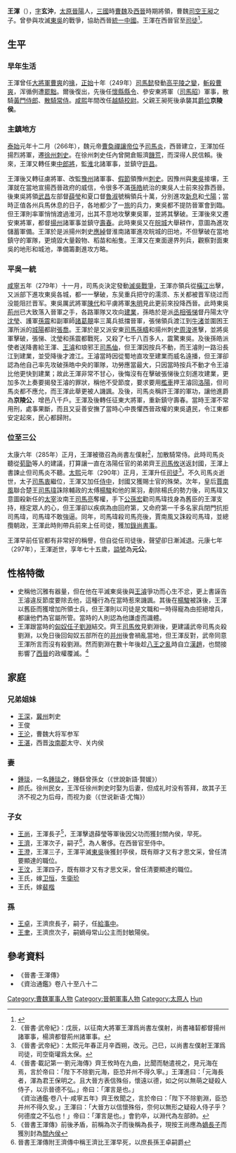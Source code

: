 {{Infobox Biography
| subject_name   = 王渾
| image_name     = 
| image_size     = 
| image_caption  = 
| date_of_birth  = 223年
| place_of_birth = [[曹魏|曹魏]]
| date_of_death  = 297年
| place_of_death = [[西晉|西晉]]
| occupation     = 曹魏及西晉時期將領
}}
'''王渾'''（{{bd|223年||297年|catIdx=Wang Hun}}），[[表字|字]]'''玄沖'''，[[太原|太原]][[晉陽|晉陽]]人，[[三國|三國]]時[[曹魏|曹魏]]及[[西晉|西晉]]時期將領，曹魏[[司空|司空]][[王昶_(三國)|王昶]]之子。曾參與攻滅[[孙吴|東吳]]的戰爭，協助西晉[[統一中國|統一中國]]。王渾在西晉官至[[司徒|司徒]]<ref>{{cite web|url=http://www.xysa.net/a200/h350/05jinshu/t-042.htm|title=晉書卷四十二列傳第十二王渾等傳|accessdate=2009-06-10|archive-date=2008-08-07|archive-url=https://web.archive.org/web/20080807173246/http://www.xysa.net/a200/h350/05jinshu/t-042.htm|dead-url=no}}</ref>。

== 生平 ==
=== 早年生活 ===
王渾曾任[[大将军_(东亚)|大將軍]][[曹爽|曹爽]]的[[掾|掾]]，[[正始_(曹魏)|正始]]十年（249年）[[司馬懿|司馬懿]]發動[[高平陵之變|高平陵之變]]，[[斬殺|斬殺]][[曹爽|曹爽]]，浑循例遭[[罷黜|罷黜]]。爾後復出，先後任[[懷縣|懷縣]][[縣令|縣令]]、參安東將軍（[[司馬昭|司馬昭]]）軍事，散騎[[黃門侍郎|黃門侍郎]]、[[散騎常侍|散騎常侍]]。[[咸熙|咸熙]]年間改任[[越騎校尉|越騎校尉]]。父親王昶死後承襲其[[爵位|爵位]]'''京陵侯'''。

=== 主鎮地方 ===
[[泰始_(西晋)|泰始]]元年十二月（266年），魏元帝[[曹奐|曹奐]][[禪讓|禪讓]][[帝位|帝位]]予[[司馬炎|司馬炎]]，西晉建立，王渾加任揚烈將軍，遷[[徐州|徐州]][[刺史|刺史]]。在徐州刺史任內曾開倉賑濟[[饑荒|饑荒]]，而深得人民信賴。後來，王渾又轉任東[[中郎將|中郎將]]，監[[淮河|淮]]北諸軍事，並鎮守[[許昌|許昌]]。

王渾後又轉征虜將軍、改監[[豫州|豫州]]諸軍事、[[持節|假節]]領豫州[[刺史|刺史]]。因豫州與[[東吳|東吳]]接壤，王渾就在當地宣揚西晉政府的威信，令很多不滿[[孫皓|孫皓]]統治的東吳人士前來投靠西晉。後東吳將領[[武昌|武昌]]左部督[[薛莹_(三国)|薛瑩]]和夏口督[[魯淑|魯淑]]號稱領兵十萬，分別進攻[[新息|新息]]和[[弋陽|弋陽]]；當時正值各州兵馬休息的日子，各地都少了一[[旅|旅]]的兵力，東吳都不提防晉軍會到臨。但王渾則率軍悄悄渡過淮河，出其不意地攻擊東吳軍，並將其擊破。王渾後來又遷安東將軍，都督[[揚州|揚州]]諸軍事並鎮守[[壽春|壽春]]。此時東吳又在[[皖城|皖城]]大舉耕作，意圖為進攻儲蓄軍備。王渾於是派揚州刺史[[應綽|應綽]]督淮南諸軍進攻皖城的田地，不但擊破在當地鎮守的軍隊，更燒毀大量穀物、稻苗和船隻。王渾又在東面邊界列兵，觀察對面東吳的地形和城池，準備籌劃進攻方略。

=== 平吳一統 ===
[[咸寧|咸寧]]五年（279年）十一月，司馬炎決定發動[[晉滅吳之戰|滅吳戰爭]]，王渾亦領兵從[[橫江|橫江]]出擊，又派部下進攻東吳各城，都一一擊破，东吴重兵把守的濡须、东关都被晋军绕过而没能阻拦晋军。東吳厲武將軍[[陳代|陳代]]和平虜將軍[[朱明|朱明]]見此更前來投降西晉。此時東吳[[荊州|荊州]]已大致落入晉軍之手，各路軍隊又攻向[[建業|建業]]，孫皓於是派[[丞相|丞相]][[张悌_(东吴)|張悌]]督丹陽太守[[沈莹_(武将)|沈瑩]]、護軍[[孙震_(三国)|孫震]]和副軍師[[諸葛靚|諸葛靚]]率三萬兵抵擋晉軍，張悌領兵渡江到[[牛渚|牛渚]]並圍困王渾所派的[[城陽|城陽]]都尉[[張喬|張喬]]。王渾於是又派安東[[司馬|司馬]][[孫疇|孫疇]]和揚州刺史[[周浚|周浚]]進擊，並將吳軍擊破，張悌、沈瑩和孫震都戰死，又殺了七千八百多人，震驚東吳。及後孫皓派使者送降書給王渾、[[王濬|王濬]]和琅邪王[[司馬伷|司馬伷]]，但王渾因按兵不動，而王濬則一路沿長江到建業，並受降後才渡江。王濬當時因從蜀地直攻至建業而威名遠播，但王渾卻認為他自己率先攻破孫皓中央的軍隊，功勞應當最大，只因當時按兵不動才令王濬比他更快到建業；故此王渾非常不甘心，後悔沒有在擊破張悌後立刻進攻建業，更加多次上奏要揭發王濬的罪狀，稱他不受節度，要求要用[[檻車|檻車]]押王濬回[[洛陽|洛陽]]，但司馬炎都不應允，而王渾此舉更被人譏諷。及後，司馬炎稱許王渾的軍功，讓他進爵為'''京陵公'''，增邑八千戶。王渾及後轉任征東大將軍，重新鎮守壽春。當時王渾不常用刑，處事果斷，而且又妥善安撫了當時心中畏懼西晉政權的東吳遺民，令江東都安定起來，民心都歸附。

=== 位至三公 ===
太康六年（285年）正月，王渾被徵召為尚書左僕射<ref>《晉書·武帝紀》：戊辰，以征南大將軍王渾爲尚書左僕射，尚書褚䂮都督揚州諸軍事，楊濟都督荊州諸軍事。</ref>，加散騎常侍。此時司馬炎聽從[[荀勖|荀勖]]等人的建議，打算讓一直在洛陽任官的弟弟齊王[[司馬攸|司馬攸]]送返封國，王渾上書諫止但司馬炎不聽。[[太熙|太熙]]元年（290年）正月，王渾升任[[司徒|司徒]]<ref>《晉書·武帝紀》：太熙元年春正月辛酉朔，改元。己巳，以尚書左僕射王渾爲司徒，司空衛瓘爲太保。</ref>。不久司馬炎逝世，太子[[司馬衷|司馬衷]]繼位，王渾又加任[[侍中|侍中]]，封國又獲賜士官的殊榮。次年，皇后[[賈南風|賈南風]]聯合楚王[[司馬瑋|司馬瑋]]誅除輔政的太傅[[楊駿|楊駿]]和他的黨羽，剷除楊氏的勢力後，司馬瑋又意圖殺新任的[[太宰|太宰]]汝南王[[司馬亮|司馬亮]]奪權，手下[[公孫宏|公孫宏]]勸司馬瑋找身為舊臣的王渾支持，穩定眾人的心，但王渾卻以疾病為由回府第，又命府第一千多名家兵閉門抗拒司馬瑋，司馬瑋不敢強逼。同年，司馬瑋殺司馬亮後，賈南風又誅殺司馬瑋，並總攬朝政，王渾此時則帶兵前來上任司徒，獲加[[錄尚書事|錄尚書事]]。

王渾早前任官都有非常好的稱譽，但自從任司徒後，聲望卻日漸減退。元康七年（297年），王渾逝世，享年七十五歲，[[謚號|謚號]]為'''元公'''。

== 性格特徵 ==
*史稱他沉雅有器量，但在他在平滅東吳後與[[王濬|王濬]]爭功而心生不忿，更上書誣告王濬違反節度要除去他，這種行為在當時惹來譏諷。其後在[[楊駿|楊駿]]被誅後，王渾以舊臣而獲增加所領士兵，但王渾則以司徒是文職和一時得寵為由拒絕增兵，都讓他們為官屬所管。當時的人則認為他謙虛而識體。
*王渾跟當時的[[匈奴|匈奴]][[質子_(東亞政治)|任子]][[劉淵|劉淵]]結交。齊王[[司馬攸|司馬攸]]見劉淵後，更建議武帝司馬炎殺劉淵，以免日後回匈奴五部所在的[[并州|并州]]後會禍亂當地，但王渾反對，武帝同意王渾所言而沒有殺劉淵。然而劉淵在數十年後趁[[八王之亂|八王之亂]]時自立[[漢趙|漢趙]]，也間接影響了[[西晉|西晉]]的政權覆滅。<ref>《晉書·載記第一·劉元海傳》齊王攸時在九曲，比聞而馳遣視之，見元海在焉，言於帝曰：「陛下不除劉元海，臣恐并州不得久寧。」王渾進曰：「元海長者，渾為君王保明之。且大晉方表信殊俗，懷遠以德，如之何以無萌之疑殺人侍子，以示晉德不弘。」帝曰：「渾言是也。」<br>《資治通鑑·卷八十·咸寧五年》齊王攸聞之，言於帝曰：「陛下不除劉淵，臣恐并州不得久安。」王渾曰：「大晉方以信懷殊俗，奈何以無形之疑殺人侍子乎？何德度之不弘也！」帝曰：「渾言是也。」會豹卒，以淵代為左部帥。</ref>

== 家庭 ==
=== 兄弟姐妹===
*[[王深|王深]]，[[冀州|冀州]]刺史
*王俊
*[[王沦|王沦]]，曹魏大将军参军
*[[王湛_(晉朝)|王湛]]，西晋[[汝南郡|汝南郡]]太守、关内侯

=== 妻 ===
*[[鍾琰|鍾琰]]，一名[[鍾琰之|鍾琰之]]，鍾繇曾孫女（《世說新語·賢媛》）
*颜氏。徐州民女，王浑任徐州刺史时娶为后妻，但成礼时没有答拜，故其子王济不视之为后母，而视为妾（《世说新语·尤悔》）

=== 子女 ===
*[[王尚|王尚]]，王渾長子<ref>《晉書王渾傳》前後矛盾，前稱為次子而後稱為長子，現按王尚應為[[嫡長子|嫡長子]]而獲別封為[[關內侯|關內侯]]</ref>，王渾擊退薛瑩等軍後因父功而獲封關內侯，早死。
*[[王濟_(晉朝)|王濟]]，王渾次子，嗣子<ref>晉書王渾傳附王濟傳中稱王濟比王渾早死，以庶長孫王卓嗣爵</ref>，為人奢侈。在西晉官至侍中。
*[[王澄_(王浑之子)|王澄]]，王渾三子，王渾平滅[[孙吴|東吳]]後獲封亭侯，既有辯才又有才思文采，曾任清要顯達的職位。
*[[王汶|王汶]]，王渾四子，既有辯才又有才思文采，曾任清要顯達的職位。
*王氏，嫁[[衛恆_(西晉)|卫恒]]，生[[衛玠|衛玠]]
*王氏，嫁[[裴楷|裴楷]]

=== 孫 ===
*[[王卓_(西晉)|王卓]]，王濟庶長子，嗣子，任[[給事中|給事中]]。
*[[王聿|王聿]]，王濟庶次子，嗣嫡母常山公主而封敏陽侯。

== 參考資料 ==
*《晉書·王渾傳》
*《資治通鑑》卷八十至八十二
<div class="references-small">
<references />
</div>

{{DEFAULTSORT:Wang Hun}}
[[Category:曹魏軍事人物|Category:曹魏軍事人物]]
[[Category:晉朝軍事人物|Category:晉朝軍事人物]]
[[Category:太原人|Category:太原人]]
[[Category:王姓|Hun]]